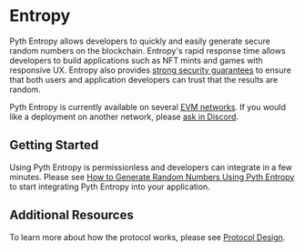 # Entropy

Pyth Entropy allows developers to quickly and easily generate secure random numbers on the blockchain.
Entropy's rapid response time allows developers to build applications such as NFT mints and games with responsive UX.
Entropy also provides [strong security guarantees](entropy/protocol-design) to ensure that both users and application developers can trust that the results are random.

Pyth Entropy is currently available on several [EVM networks](entropy/contract-addresses).
If you would like a deployment on another network, please [ask in Discord](https://discord.gg/invite/PythNetwork).

## Getting Started

Using Pyth Entropy is permissionless and developers can integrate in a few minutes.
Please see [How to Generate Random Numbers Using Pyth Entropy](entropy/generate-random-numbers) to start integrating Pyth Entropy into your application.

## Additional Resources

To learn more about how the protocol works, please see [Protocol Design](entropy/protocol-design).
